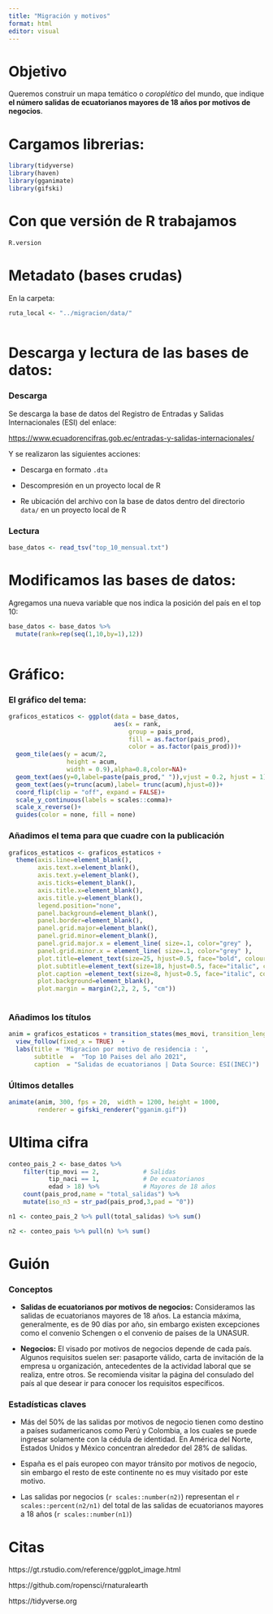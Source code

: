 ```yaml
---
title: "Migración y motivos"
format: html
editor: visual
---
```


# Objetivo

Queremos construir un mapa temático o *coroplético* del mundo, que indique **el número salidas de ecuatorianos mayores de 18 años por motivos de negocios**.

# Cargamos librerias:

```r

library(tidyverse)
library(haven)
library(gganimate)
library(gifski)

```

# Con que versión de R trabajamos

```r
R.version
```

# Metadato (bases crudas)

En la carpeta:

```r

ruta_local <- "../migracion/data/"
  
```

# Descarga y lectura de las bases de datos:

### Descarga

Se descarga la base de datos del Registro de Entradas y Salidas Internacionales (ESI) del enlace:

<https://www.ecuadorencifras.gob.ec/entradas-y-salidas-internacionales/>

Y se realizaron las siguientes acciones:

-   Descarga en formato `.dta`

-   Descompresión en un proyecto local de R

-   Re ubicación del archivo con la base de datos dentro del directorio `data/` en un proyecto local de R

### Lectura

```r
base_datos <- read_tsv("top_10_mensual.txt")

```

# Modificamos las bases de datos:

Agregamos una nueva variable que nos indica la posición del país en el top 10:

```r
base_datos <- base_datos %>%
  mutate(rank=rep(seq(1,10,by=1),12))
  
```

# Gráfico:

### El gráfico del tema:

```r
graficos_estaticos <- ggplot(data = base_datos,
                             aes(x = rank,
                                 group = pais_prod,
                                 fill = as.factor(pais_prod),
                                 color = as.factor(pais_prod)))+
  geom_tile(aes(y = acum/2,
                height = acum,
                width = 0.9),alpha=0.8,color=NA)+
  geom_text(aes(y=0,label=paste(pais_prod," ")),vjust = 0.2, hjust = 1)+
  geom_text(aes(y=trunc(acum),label= trunc(acum),hjust=0))+
  coord_flip(clip = "off", expand = FALSE)+
  scale_y_continuous(labels = scales::comma)+
  scale_x_reverse()+
  guides(color = none, fill = none)

```

### Añadimos el tema para que cuadre con la publicación

```r
graficos_estaticos <- graficos_estaticos +
  theme(axis.line=element_blank(),
        axis.text.x=element_blank(),
        axis.text.y=element_blank(),
        axis.ticks=element_blank(),
        axis.title.x=element_blank(),
        axis.title.y=element_blank(),
        legend.position="none",
        panel.background=element_blank(),
        panel.border=element_blank(),
        panel.grid.major=element_blank(),
        panel.grid.minor=element_blank(),
        panel.grid.major.x = element_line( size=.1, color="grey" ),
        panel.grid.minor.x = element_line( size=.1, color="grey" ),
        plot.title=element_text(size=25, hjust=0.5, face="bold", colour="black", vjust=-1),
        plot.subtitle=element_text(size=18, hjust=0.5, face="italic", color="black"),
        plot.caption =element_text(size=8, hjust=0.5, face="italic", color="black"),
        plot.background=element_blank(),
        plot.margin = margin(2,2, 2, 5, "cm"))
  
```

### Añadimos los títulos

```r
anim = graficos_estaticos + transition_states(mes_movi, transition_length = 4, state_length = 1) +
  view_follow(fixed_x = TRUE)  +
  labs(title = 'Migracion por motivo de residencia : ',  
       subtitle  =  "Top 10 Paises del año 2021",
       caption  = "Salidas de ecuatorianos | Data Source: ESI(INEC)")
```

### Últimos detalles

```r
animate(anim, 300, fps = 20,  width = 1200, height = 1000, 
        renderer = gifski_renderer("gganim.gif"))
```

# Ultima cifra

```r

conteo_pais_2 <- base_datos %>%
    filter(tip_movi == 2,            # Salidas
           tip_naci == 1,            # De ecuatorianos
           edad > 18) %>%            # Mayores de 18 años
    count(pais_prod,name = "total_salidas") %>% 
    mutate(iso_n3 = str_pad(pais_prod,3,pad = "0"))

n1 <- conteo_pais_2 %>% pull(total_salidas) %>% sum()

n2 <- conteo_pais %>% pull(n) %>% sum()
```

# Guión

### Conceptos

-   **Salidas de ecuatorianos por motivos de negocios:** Consideramos las salidas de ecuatorianos mayores de 18 años. La estancia máxima, generalmente, es de 90 días por año, sin embargo existen excepciones como el convenio Schengen o el convenio de países de la UNASUR.

-   **Negocios:** El visado por motivos de negocios depende de cada país. Algunos requisitos suelen ser: pasaporte válido, carta de invitación de la empresa u organización, antecedentes de la actividad laboral que se realiza, entre otros. Se recomienda visitar la página del consulado del país al que desear ir para conocer los requisitos específicos.

### Estadísticas claves

-   Más del 50% de las salidas por motivos de negocio tienen como destino a países sudamericanos como Perú y Colombia, a los cuales se puede ingresar solamente con la cédula de identidad. En América del Norte, Estados Unidos y México concentran alrededor del 28% de salidas.

-   España es el país europeo con mayor tránsito por motivos de negocio, sin embargo el resto de este continente no es muy visitado por este motivo.

-   Las salidas por negocios (`r scales::number(n2)`) representan el `r scales::percent(n2/n1)` del total de las salidas de ecuatorianos mayores a 18 años (`r scales::number(n1)`)

# Citas

https://gt.rstudio.com/reference/ggplot_image.html

https://github.com/ropensci/rnaturalearth

https://tidyverse.org
